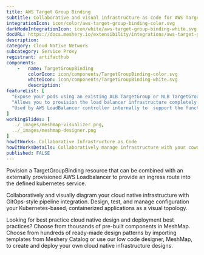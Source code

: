 ```yaml
---
title: AWS Target Group Binding
subtitle: Collaborative and visual infrastructure as code for AWS Target Group Binding
integrationIcon: icon/color/aws-target-group-binding-color.svg
darkModeIntegrationIcon: icon/white/aws-target-group-binding-white.svg
docURL: https://docs.meshery.io/extensibility/integrations/aws-target-group-binding
description: 
category: Cloud Native Network
subcategory: Service Proxy
registrant: artifacthub
components: 
	-	name: TargetGroupBinding
		colorIcon: icon/components/TargetGroupBinding-color.svg
		whiteIcon: icon/components/TargetGroupBinding-white.svg
		description: 
featureList: [
  "Expose your pods using an existing ALB TargetGroup or NLB TargetGroup.",
  "Allows you to provision the load balancer infrastructure completely outside of Kubernetes.",
  "Used by AWS LoadBalancer controller internally to  support the functionality for Ingress and Service resource as well."
]
workingSlides: [
  ../_images/meshmap-visualizer.png,
  ../_images/meshmap-designer.png
]
howItWorks: Collaborative Infrastructure as Code
howItWorksDetails: Collaboratively manage infrastructure with your coworkers synchronously sharing the same designs.
published: FALSE
---
```

<p>
Povision a TargetGroupBinding resource that can be combined with an externally provisioned AWS Loadbalancer to provide an ingress route into the defined kubernetes service.
</p>
<p>
    Collaboratively and visually diagram your cloud native infrastructure with GitOps-style pipeline integration. Design, test, and manage configuration your Kubernetes-based, containerized applications as a visual topology.
</p>
<p>
    Looking for best practice cloud native design and deployment best practices? Choose from thousands of pre-built components in MeshMap. Choose from hundreds of ready-made design patterns by importing templates from Meshery Catalog or use our low code designer, MeshMap, to create and deploy your own cloud native infrastructure designs.
</p>
